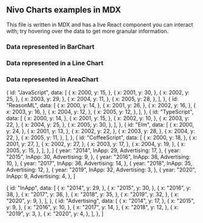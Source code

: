 
## Nivo Charts examples in MDX

This file is written in MDX and has a live React component you can interact with; try hovering over the data to get more granular information.

### Data represented in BarChart

<div id="bar" style={{ height: "40vh" }}>
  <ResponsiveBar
    data={barData}
    keys={["InApp", "Advertising"]}
    indexBy="year"
    colors={{ scheme: "nivo" }}
    margin={{ top: 50, right: 130, bottom: 50, left: 60 }}
    legends={[
      {
        dataFrom: "keys",
        anchor: "bottom-right",
        direction: "column",
        justify: false,
        itemsSpacing: 2,
        itemWidth: 100,
        itemHeight: 20,
        itemDirection: "left-to-right",
        itemOpacity: 0.85,
        symbolSize: 20,
        translateX: 100,
        effects: [
          {
            on: "hover",
            style: {
              itemOpacity: 1,
            },
          },
        ],
      },
    ]}
  />
</div>

### Data represented in a Line Chart

<div style={{ height: "40vh" }} id="line-chart">
<ResponsiveLine
    data={lineData}
    margin={{ top: 50, right: 110, bottom: 50, left: 60 }}
    xScale={{ type: "point" }}
    yScale={{
      type: "linear",
      min: "auto",
      max: "auto",
      stacked: true,
      reverse: false,
    }}
    yFormat=" >-.2f"
    axisTop={null}
    axisRight={null}
    axisBottom={{
      orient: "bottom",
      tickSize: 5,
      tickPadding: 5,
      tickRotation: 0,
      legend: "Year",
      legendOffset: 36,
      legendPosition: "middle",
    }}
    axisLeft={{
      orient: "left",
      tickSize: 5,
      tickPadding: 5,
      tickRotation: 0,
      legend: "Spend in MM",
      legendOffset: -40,
      legendPosition: "middle",
    }}
    pointSize={10}
    pointColor={{ theme: "background" }}
    pointBorderWidth={2}
    pointLabelYOffset={-12}
    useMesh={true}
    legends={[
      {
        anchor: "bottom-right",
        direction: "column",
        justify: false,
        translateX: 100,
        translateY: 0,
        itemsSpacing: 0,
        itemDirection: "left-to-right",
        itemWidth: 80,
        itemHeight: 20,
        itemOpacity: 0.75,
        symbolSize: 12,
        symbolShape: "circle",
        symbolBorderColor: "rgba(0, 0, 0, .5)",
        effects: [
          {
            on: "hover",
            style: {
              itemBackground: "rgba(0, 0, 0, .03)",
              itemOpacity: 1,
            },
          },
        ],
      },
    ]}
  />


</div>


### Data represented in AreaChart

<div style={{ height: "40vh" }} id="line-chart">
  <ResponsiveAreaBump
    data={areaData}
    margin={{ top: 40, right: 100, bottom: 40, left: 100 }}
    spacing={8}
    colors={{ scheme: "nivo" }}
    blendMode="multiply"
    defs={[
      {
        id: "dots",
        type: "patternDots",
        background: "inherit",
        color: "#38bcb2",
        size: 4,
        padding: 1,
        stagger: true,
      },
      {
        id: "lines",
        type: "patternLines",
        background: "inherit",
        color: "#eed312",
        rotation: -45,
        lineWidth: 6,
        spacing: 10,
      },
    ]}
    fill={[
      {
        match: {
          id: "CoffeeScript",
        },
        id: "dots",
      },
      {
        match: {
          id: "TypeScript",
        },
        id: "lines",
      },
    ]}
    startLabel="id"
    endLabel="id"
    axisTop={{
      tickSize: 5,
      tickPadding: 5,
      tickRotation: 0,
      legend: "",
      legendPosition: "middle",
      legendOffset: -36,
    }}
    axisBottom={{
      tickSize: 5,
      tickPadding: 5,
      tickRotation: 0,
      legend: "",
      legendPosition: "middle",
      legendOffset: 32,
    }}
  />
</div>

  {
    id: "JavaScript",
    data: [
      {
        x: 2000,
        y: 15,
      },
      {
        x: 2001,
        y: 30,
      },
      {
        x: 2002,
        y: 25,
      },
      {
        x: 2003,
        y: 29,
      },
      {
        x: 2004,
        y: 11,
      },
      {
        x: 2005,
        y: 28,
      },
    ],
  },
  {
    id: "ReasonML",
    data: [
      {
        x: 2000,
        y: 14,
      },
      {
        x: 2001,
        y: 26,
      },
      {
        x: 2002,
        y: 16,
      },
      {
        x: 2003,
        y: 16,
      },
      {
        x: 2004,
        y: 12,
      },
      {
        x: 2005,
        y: 12,
      },
    ],
  },
  {
    id: "TypeScript",
    data: [
      {
        x: 2000,
        y: 14,
      },
      {
        x: 2001,
        y: 15,
      },
      {
        x: 2002,
        y: 10,
      },
      {
        x: 2003,
        y: 22,
      },
      {
        x: 2004,
        y: 25,
      },
      {
        x: 2005,
        y: 30,
      },
    ],
  },
  {
    id: "Elm",
    data: [
      {
        x: 2000,
        y: 24,
      },
      {
        x: 2001,
        y: 13,
      },
      {
        x: 2002,
        y: 22,
      },
      {
        x: 2003,
        y: 28,
      },
      {
        x: 2004,
        y: 22,
      },
      {
        x: 2005,
        y: 11,
      },
    ],
  },
  {
    id: "CoffeeScript",
    data: [
      {
        x: 2000,
        y: 18,
      },
      {
        x: 2001,
        y: 27,
      },
      {
        x: 2002,
        y: 27,
      },
      {
        x: 2003,
        y: 17,
      },
      {
        x: 2004,
        y: 19,
      },
      {
        x: 2005,
        y: 15,
      },
    ],
  },
]
  {
    year: "2014",
    InApp: 29,
    Advertising: 17,
  },
  {
    year: "2015",
    InApp: 30,
    Advertising: 9,
  },
  {
    year: "2016",
    InApp: 38,
    Advertising: 10,
  },
  {
    year: "2017",
    InApp: 36,
    Advertising: 14,
  },
  {
    year: "2018",
    InApp: 35,
    Advertising: 12,
  },
  {
    year: "2019",
    InApp: 32,
    Advertising: 3,
  },
  {
    year: "2020",
    InApp: 9,
    Advertising: 4,
  },
]

  {
    id: "InApp",
    data: [
      {
        x: "2014",
        y: 29,
      },
      {
        x: "2015",
        y: 30,
      },
      {
        x: "2016",
        y: 38,
      },
      {
        x: "2017",
        y: 36,
      },
      {
        x: "2018",
        y: 35,
      },
      {
        x: "2019",
        y: 32,
      },
      {
        x: "2020",
        y: 9,
      },
    ],
  },
  {
    id: "Advertising",
    data: [
      {
        x: "2014",
        y: 17,
      },
      {
        x: "2015",
        y: 9,
      },
      {
        x: "2016",
        y: 10,
      },
      {
        x: "2017",
        y: 14,
      },
      {
        x: "2018",
        y: 12,
      },
      {
        x: "2019",
        y: 3,
      },
      {
        x: "2020",
        y: 4,
      },
    ],
  },
]

